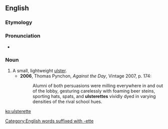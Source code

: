 ==English==

===Etymology===
{{suffix|en|ulster|ette}}

===Pronunciation===
* {{IPA|/ʌlstəˈɹɛt/|lang=en}}

===Noun===
{{en-noun}}

# A small, lightweight [[ulster]].
#* '''2006''', Thomas Pynchon, ''Against the Day'', Vintage 2007, p. 174:
#*: Alumni of both persuasions were milling everywhere in and out of the lobby, gesturing carelessly with foaming beer steins, sporting hats, spats, and '''ulsterettes''' vividly dyed in varying densities of the rival school hues.

[[ko:ulsterette]]
[[Category:English words suffixed with -ette]]